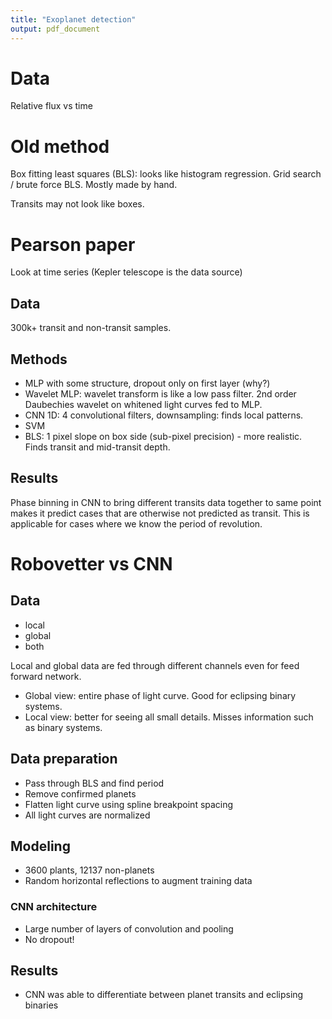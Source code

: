 ```yaml
---
title: "Exoplanet detection"
output: pdf_document
---
```


# Data

Relative flux vs time

# Old method

Box fitting least squares (BLS): looks like histogram regression. Grid search / brute force BLS. Mostly made by hand.

Transits may not look like boxes.

# Pearson paper

Look at time series (Kepler telescope is the data source)

## Data

300k+ transit and non-transit samples.

## Methods

- MLP with some structure, dropout only on first layer (why?)
- Wavelet MLP: wavelet transform is like a low pass filter. 2nd order Daubechies wavelet on whitened light curves fed to MLP.
- CNN 1D: 4 convolutional filters, downsampling: finds local patterns.
- SVM
- BLS: 1 pixel slope on box side (sub-pixel precision) - more realistic. Finds transit and mid-transit depth.

## Results

Phase binning in CNN to bring different transits data together to same point makes it predict cases that are otherwise not predicted as transit. This is applicable for cases where we know the period of revolution.

# Robovetter vs CNN

## Data

- local
- global
- both

Local and global data are fed through different channels even for feed forward network.

- Global view: entire phase of light curve. Good for eclipsing binary systems.
- Local view: better for seeing all small details. Misses information such as binary systems.

## Data preparation

- Pass through BLS and find period
- Remove confirmed planets
- Flatten light curve using spline breakpoint spacing
- All light curves are normalized

## Modeling

- 3600 plants, 12137 non-planets
- Random horizontal reflections to augment training data

### CNN architecture

- Large number of layers of convolution and pooling
- No dropout!

## Results

- CNN was able to differentiate between planet transits and eclipsing binaries